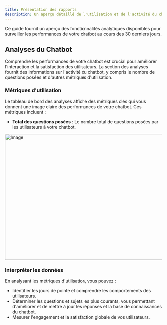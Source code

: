 ```yaml
---
title: Présentation des rapports
description: Un aperçu détaillé de l'utilisation et de l'activité du chatbot au cours des 30 derniers jours.
---
```


Ce guide fournit un aperçu des fonctionnalités analytiques disponibles pour surveiller les performances de votre chatbot au cours des 30 derniers jours.

## Analyses du Chatbot

Comprendre les performances de votre chatbot est crucial pour améliorer l'interaction et la satisfaction des utilisateurs. La section des analyses fournit des informations sur l'activité du chatbot, y compris le nombre de questions posées et d'autres métriques d'utilisation.

### Métriques d'utilisation

Le tableau de bord des analyses affiche des métriques clés qui vous donnent une image claire des performances de votre chatbot. Ces métriques incluent :

- **Total des questions posées** : Le nombre total de questions posées par les utilisateurs à votre chatbot.

<Image src="/images/bot-dashboard/analytics.png" 
  width="718" 
  height="404" 
  alt="Image" 
/>

### Interpréter les données

En analysant les métriques d'utilisation, vous pouvez :

- Identifier les jours de pointe et comprendre les comportements des utilisateurs.
- Déterminer les questions et sujets les plus courants, vous permettant d'améliorer et de mettre à jour les réponses et la base de connaissances du chatbot.
- Mesurer l'engagement et la satisfaction globale de vos utilisateurs.

